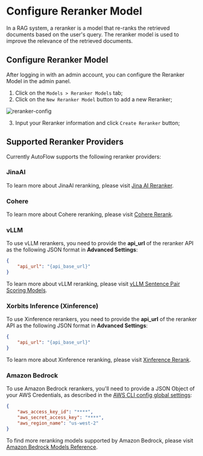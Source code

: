 # Configure Reranker Model

In a RAG system, a reranker is a model that re-ranks the retrieved documents based on the user's query. The reranker model is used to improve the relevance of the retrieved documents.

## Configure Reranker Model

After logging in with an admin account, you can configure the Reranker Model in the admin panel.

1. Click on the `Models > Reranker Models` tab;
2. Click on the `New Reranker Model` button to add a new Reranker;

![reranker-config](https://github.com/user-attachments/assets/f31bf557-16b3-4f7e-9e70-00c9fd7a5b1b "Reranker Config")

3. Input your Reranker information and click `Create Reranker` button;

## Supported Reranker Providers

Currently AutoFlow supports the following reranker providers:

### JinaAI

To learn more about JinaAI reranking, please visit [Jina AI Reranker](https://jina.ai/reranker/).

### Cohere

To learn more about Cohere reranking, please visit [Cohere Rerank](https://cohere.com/rerank/).

### vLLM

To use vLLM rerankers, you need to provide the **api_url** of the reranker API as the following JSON format in **Advanced Settings**:

```json
{
    "api_url": "{api_base_url}"
}
```

To learn more about vLLM reranking, please visit [vLLM Sentence Pair Scoring Models](https://docs.vllm.ai/en/latest/models/supported_models.html#sentence-pair-scoring-task-score).

### Xorbits Inference (Xinference)

To use Xinference rerankers, you need to provide the **api_url** of the reranker API as the following JSON format in **Advanced Settings**:

```json
{
    "api_url": "{api_base_url}"
}
```

To learn more about Xinference reranking, please visit [Xinference Rerank](https://inference.readthedocs.io/en/latest/models/model_abilities/rerank.html).

### Amazon Bedrock

To use Amazon Bedrock rerankers, you'll need to provide a JSON Object of your AWS Credentials, as described in the [AWS CLI config global settings](https://docs.aws.amazon.com/cli/latest/userguide/cli-configure-files.html#cli-configure-files-global):

```json
{
    "aws_access_key_id": "****",
    "aws_secret_access_key": "****",
    "aws_region_name": "us-west-2"
}
```

To find more reranking models supported by Amazon Bedrock, please visit [Amazon Bedrock Models Reference](https://docs.aws.amazon.com/bedrock/latest/userguide/foundation-models-reference.html).
